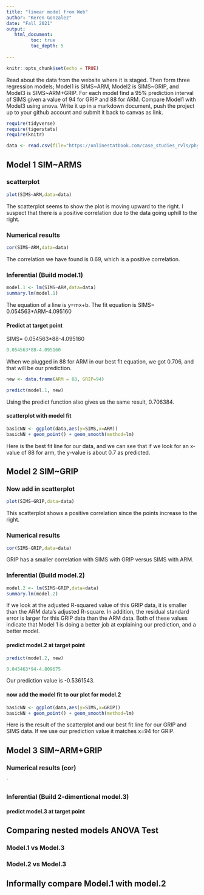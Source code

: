 ```yaml
---
title: "linear model from Web"
author: "Keren Gonzalez"
date: "Fall 2021"
output:
   html_document:
         toc: true
         toc_depth: 5
        
---
```


```r
knitr::opts_chunk$set(echo = TRUE)
```

Read about the data from the website where it is staged.  Then form three regression models; Model1 is SIMS~ARM, Model2 is SIMS~GRIP, and Model3 is SIMS~ARM+GRIP. For each model find a 95% prediction interval of SIMS given a value of 94  for GRIP and 88 for ARM. Compare Model1 with Model3 using anova. Write it up in a markdown document, push the project up to your github account and submit it back to canvas as link. 

 


```r
require(tidyverse)
require(tigerstats)
require(knitr)

```

```r
data <- read.csv(file="https://onlinestatbook.com/case_studies_rvls/physical_strength/data.txt",sep="",header=TRUE)  

```

## Model 1 SIM~ARMS

### scatterplot
```r
plot(SIMS~ARM,data=data)
```

The scatterplot seems to show the plot is moving upward to the right. I suspect that there is a positive correlation due to the data going uphill to the right.

### Numerical results

```r
cor(SIMS~ARM,data=data)
```

The correlation we have found is 0.69, which is a positive correlation.

### Inferential  (Build model.1)

```r
model.1 <- lm(SIMS~ARM,data=data)
summary.lm(model.1)
```

The equation of a line is y=mx+b. 
The fit equation is SIMS= 0.054563*ARM-4.095160

#### Predict at target point

SIMS= 0.054563*88-4.095160
```r
0.054563*88-4.095160
```

When we plugged in 88 for ARM in our best fit equation, we got 0.706, and that will be our prediction.

```r
new <- data.frame(ARM = 88, GRIP=94)
```
```r
predict(model.1, new)
```

Using the predict function also gives us the same result, 0.706384.

#### scatterplot with model fit
  
```r
basicNN <- ggplot(data,aes(y=SIMS,x=ARM))
basicNN + geom_point() + geom_smooth(method=lm)
```

Here is the best fit line for our data, and we can see that if we look for an x-value of 88 for arm, the y-value is about 0.7 as predicted.

## Model 2 SIM~GRIP



### Now add in scatterplot

```r
plot(SIMS~GRIP,data=data)
```

This scatterplot shows a positive correlation since the points increase to the right.

### Numerical results 

```r
cor(SIMS~GRIP,data=data)
```

GRIP has a smaller correlation with SIMS with GRIP versus SIMS with ARM. 

### Inferential  (Build model.2)

```r
model.2 <- lm(SIMS~GRIP,data=data)
summary.lm(model.2)
```

If we look at the adjusted R-squared value of this GRIP data, it is smaller than the ARM data's adjusted R-square. In addition, the residual standard error is larger for this GRIP data than the ARM data. Both of these values indicate that Model 1 is doing a better job at explaining our prediction, and a better model.

#### predict model.2 at target point

```r
predict(model.2, new)
```
```r
0.045463*94-4.809675
```

Our prediction value is -0.5361543.

#### now add the model fit to our plot for model.2
  
```r
basicNN <- ggplot(data,aes(y=SIMS,x=GRIP))
basicNN + geom_point() + geom_smooth(method=lm)
```

Here is the result of the scatterplot and our best fit line for our GRIP and SIMS data. If we use our prediction value it matches x=94 for GRIP.


## Model 3 SIM~ARM+GRIP

### Numerical results (cor)

`
  
### Inferential  (Build 2-dimentional model.3)

#### predict model.3 at target point
  

## Comparing nested models ANOVA Test

### Model.1 vs Model.3
### Model.2 vs Model.3

## Informally compare Model.1 with model.2

